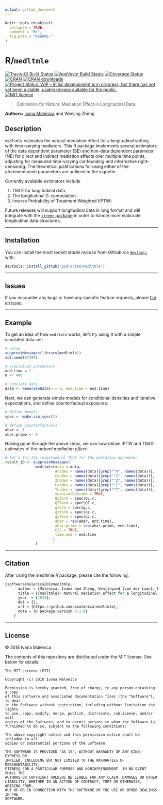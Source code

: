 ```yaml
---
output: github_document
---
```


<!-- README.md is generated from README.Rmd. Please edit that file -->

```r
knitr::opts_chunk$set(
  collapse = TRUE,
  comment = "#>",
  fig.path = "README-"
)
```

# R/`medltmle`

[![Travis-CI Build Status](https://travis-ci.org/podTockom/medltmle.svg?branch=master)](https://travis-ci.org/podTockom/medltmle)
[![AppVeyor Build  Status](https://ci.appveyor.com/api/projects/status/github/podTockom/medltmle?branch=master&svg=true)](https://ci.appveyor.com/project/podTockom/medltmle)
[![Coverage Status](https://img.shields.io/codecov/c/github/podTockom/medltmle/master.svg)](https://codecov.io/github/podTockom/medltmle?branch=master)
[![CRAN](http://www.r-pkg.org/badges/version/medltmle)](http://www.r-pkg.org/pkg/medltmle)
[![CRAN downloads](https://cranlogs.r-pkg.org/badges/medltmle)](https://CRAN.R-project.org/package=medltmle)
[![Project Status: WIP – Initial development is in progress, but there has not yet been a stable, usable release suitable for the public.](http://www.repostatus.org/badges/latest/wip.svg)](http://www.repostatus.org/#wip)
[![MIT license](http://img.shields.io/badge/license-MIT-brightgreen.svg)](http://opensource.org/licenses/MIT)

> Estimation for Natural Mediation Effect in Longitudinal Data

**Authors:** [Ivana Malenica](https://github.com/podTockom) and Wenjing Zheng

## Description

`medltmle` estimates the natural mediation effect for a longitudinal setting
with time-varying mediators. This R package implements several estimators of the
data dependent parameter (SE) and non-data dependent parameter (NE) for direct
and indirect mediation effects over multiple time points, adjusting for measured
time-varying confounding and informative right-censoring. The theoretical
justifications for using either of the aforementioned parameters are outlined in
the vignette.

Currently available estimators include

1. TMLE for longitudinal data
2. The longitudinal G-computation
3. Inverse Probability of Treatment Weighted (IPTW)

Future releases will support longitudinal data in long format and will integrate
with the [`stremr` package](https://github.com/osofr/stremr) in order to handle
more elaborate longitudinal data structures.

---

## Installation

You can install the most recent _stable release_ from GitHub via
[`devtools`](https://www.rstudio.com/products/rpackages/devtools/) with:

```r
devtools::install_github("podTockom/medltmle")
```

---

## Issues

If you encounter any bugs or have any specific feature requests, please [file an
issue](https://github.com/podTockom/medltmle/issues).

---

## Example

To get an idea of how `medltmle` works, let's try using it with a simple
simulated data set:

```r
# setup
suppressMessages(library(medltmle))
set.seed(67394)

# simulation parameters
end.time = 2
n <- 400

# simulate data
data <- GenerateData(n = n, end.time = end.time)
```

Next, we can generate simple models for conditional densities and
iterative expectations, and define counterfactual exposures:

```r
# define models
spec <- make.sim.spec(2)

# define counterfactuals
abar <- 1
abar.prime <- 0
```

Having gone through the above steps, we can now obtain IPTW and TMLE estimates
of the _natural mediation effect_:

```r
# let's fit the longitudinal TMLE for the mediation parameter
result_10 <- suppressMessages(
              medltmle(data = data,
                       Anodes = names(data)[grep("^A", names(data))],
                       Cnodes = names(data)[grep("^C", names(data))],
                       Znodes = names(data)[grep("^Z", names(data))],
                       Lnodes = names(data)[grep("^L", names(data))],
                       Ynodes = names(data)[grep("^Y", names(data))],
                       survivalOutcome = TRUE,
                       QLform = spec$QL.c,
                       QZform = spec$QZ.c,
                       gform = spec$g.c,
                       qzform = spec$qz.c,
                       qLform = spec$qL.c,
                       abar = rep(abar, end.time),
                       abar.prime = rep(abar.prime, end.time),
                       CSE = TRUE,
                       time.end = end.time
                      )
              )

```

---

## Citation 

After using the medltmle R package, please cite the following:

```r

@software{malenica2018medltmle,
      author = {Malenica, Ivana and Zheng, Wenjingand {van der Laan}, Mark J},
      title = {{medltmle}: Natural mediation effect for a longitudinal setting with time-varying mediators},
      year  = {2018},
      doi = {},
      url = {https://github.com/imalenica/medltmle},
      note = {R package version 0.1.0}
    }
```

---

## License
&copy; 2018 Ivana Malenica

The contents of this repository are distributed under the MIT license. See
below for details:
```
The MIT License (MIT)

Copyright (c) 2018 Ivana Malenica

Permission is hereby granted, free of charge, to any person obtaining a copy
of this software and associated documentation files (the "Software"), to deal
in the Software without restriction, including without limitation the rights
to use, copy, modify, merge, publish, distribute, sublicense, and/or sell
copies of the Software, and to permit persons to whom the Software is
furnished to do so, subject to the following conditions:

The above copyright notice and this permission notice shall be included in all
copies or substantial portions of the Software.

THE SOFTWARE IS PROVIDED "AS IS", WITHOUT WARRANTY OF ANY KIND, EXPRESS OR
IMPLIED, INCLUDING BUT NOT LIMITED TO THE WARRANTIES OF MERCHANTABILITY,
FITNESS FOR A PARTICULAR PURPOSE AND NONINFRINGEMENT. IN NO EVENT SHALL THE
AUTHORS OR COPYRIGHT HOLDERS BE LIABLE FOR ANY CLAIM, DAMAGES OR OTHER
LIABILITY, WHETHER IN AN ACTION OF CONTRACT, TORT OR OTHERWISE, ARISING FROM,
OUT OF OR IN CONNECTION WITH THE SOFTWARE OR THE USE OR OTHER DEALINGS IN THE
SOFTWARE.
```
